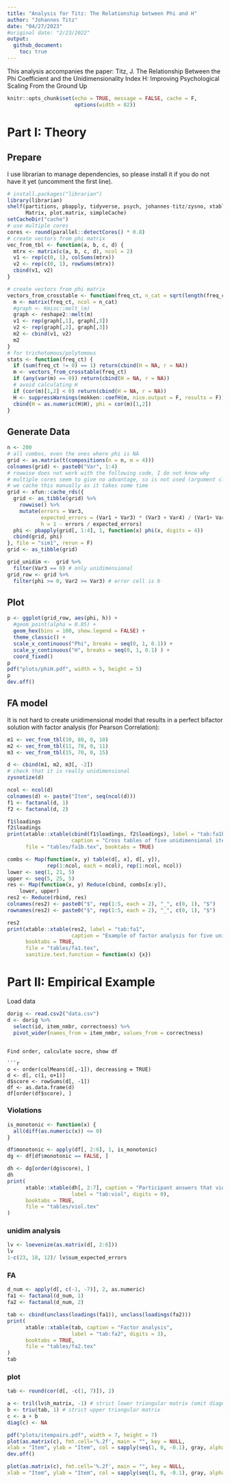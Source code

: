 ```yaml
---
title: "Analysis for Titz: The Relationship between Phi and H"
author: "Johannes Titz"
date: "04/27/2023"
#original date: "2/23/2022"
output:
  github_document:
    toc: true
---
```

<!-- @myself: the paper is in 2022/fa_paper-->
This analysis accompanies the paper: Titz, J. The Relationship Between the Phi Coefficient and the Unidimensionality Index H: Improving Psychological Scaling From the Ground Up

```r
knitr::opts_chunk$set(echo = TRUE, message = FALSE, cache = F,
                      options(width = 82))
```

# Part I: Theory

## Prepare

I use librarian to manage dependencies, so please install it if you do not have it yet (uncomment the first line).

```r
# install.packages("librarian")
library(librarian)
shelf(partitions, pbapply, tidyverse, psych, johannes-titz/zysno, xtable, 
      Matrix, plot.matrix, simpleCache)
setCacheDir("cache")
# use multiple cores
cores <- round(parallel::detectCores() * 0.8)
# create vectors from phi matrix
vec_from_tbl <- function(a, b, c, d) {
  mtrx <- matrix(c(a, b, c, d), ncol = 2)
  v1 <- rep(c(0, 1), colSums(mtrx))
  v2 <- rep(c(0, 1), rowSums(mtrx))
  cbind(v1, v2)
}

# create vectors from phi matrix
vectors_from_crosstable <- function(freq_ct, n_cat = sqrt(length(freq_ct))) {
  m <- matrix(freq_ct, ncol = n_cat)
  #graph <- Kmisc::melt_(m)
  graph <- reshape2::melt(m)
  v1 <- rep(graph[,1], graph[,3])
  v2 <- rep(graph[,2], graph[,3])
  m2 <- cbind(v1, v2)
  m2
}
# for trichotomous/polytomous
stats <- function(freq_ct) {
  if (sum(freq_ct != 0) == 1) return(cbind(H = NA, r = NA))
  m <- vectors_from_crosstable(freq_ct)
  if (any(var(m) == 0)) return(cbind(H = NA, r = NA))
  # avoid calculating H
  if (cor(m)[1,2] < 0) return(cbind(H = NA, r = NA))
  H <- suppressWarnings(mokken::coefH(m, nice.output = F, results = F))
  cbind(H = as.numeric(H$H), phi = cor(m)[1,2])
}
```

## Generate Data

```r
n <- 200
# all combos, even the ones where phi is NA
grid <- as.matrix(t(compositions(n = n, m = 4)))
colnames(grid) <- paste0("Var", 1:4)
# rowwise does not work with the following code, I do not know why
# multiple cores seem to give no advantage, so is not used (argument cl)
# we cache this manually as it takes some time
grid <- xfun::cache_rds({
  grid <- as_tibble(grid) %>%
    rowwise() %>%
    mutate(errors = Var3,
           expected_errors = (Var1 + Var3) * (Var3 + Var4) / (Var1+ Var2+ Var3+ Var4),
           h = 1 - errors / expected_errors)
  phi <- pbapply(grid[, 1:4], 1, function(x) phi(x, digits = 4))
  cbind(grid, phi)
}, file = "sim1", rerun = F)
grid <- as_tibble(grid)
```

```r
grid_unidim <-  grid %>%
  filter(Var3 == 0) # only unidimensional
grid_row <- grid %>%
  filter(phi >= 0, Var2 >= Var3) # error cell is b
```

## Plot

```r
p <- ggplot(grid_row, aes(phi, h)) + 
  #geom_point(alpha = 0.05) +
  geom_hex(bins = 100, show.legend = FALSE) + 
  theme_classic() +
  scale_x_continuous("Phi", breaks = seq(0, 1, 0.1)) + 
  scale_y_continuous("H", breaks = seq(0, 1, 0.1) ) + 
  coord_fixed()
p
pdf("plots/phiH.pdf", width = 5, height = 5)
p
dev.off()
```

## FA model

It is not hard to create unidimensional model that results in a perfect bifactor solution with factor analysis (for Pearson Correlation):

```r
m1 <- vec_from_tbl(10, 80, 0, 10)
m2 <- vec_from_tbl(11, 78, 0, 11)
m3 <- vec_from_tbl(15, 70, 0, 15)

d <- cbind(m1, m2, m3[, -2])
# check that it is really unidimensional
zysnotize(d)

ncol <- ncol(d)
colnames(d) <- paste("Item", seq(ncol(d)))
f1 <- factanal(d, 1)
f2 <- factanal(d, 2)

f1$loadings
f2$loadings
print(xtable::xtable(cbind(f1$loadings, f2$loadings), label = "tab:fa1b", 
                     caption = "Cross tables of five unidimensional items"),
      file = "tables/fa1b.tex", booktabs = TRUE)

combs <- Map(function(x, y) table(d[, x], d[, y]),
             rep(1:ncol, each = ncol), rep(1:ncol, ncol))
lower <- seq(1, 21, 5)
upper <- seq(5, 25, 5)
res <- Map(function(x, y) Reduce(cbind, combs[x:y]),
    lower, upper)
res2 <- Reduce(rbind, res)
colnames(res2) <- paste0("$", rep(1:5, each = 2), "_", c(0, 1), "$")
rownames(res2) <- paste0("$", rep(1:5, each = 2), "_", c(0, 1), "$")

res2
print(xtable::xtable(res2, label = "tab:fa1",
                     caption = "Example of factor analysis for five unidimensional items"),
      booktabs = TRUE,
      file = "tables/fa1.tex",
      sanitize.text.function = function(x) {x})
```

# Part II: Empirical Example

Load data

```r
dorig <- read.csv2("data.csv")
d <- dorig %>%
  select(id, item_nmbr, correctness) %>%
  pivot_wider(names_from = item_nmbr, values_from = correctness)
```
```

Find order, calculate socre, show df

```r
o <- order(colMeans(d[,-1]), decreasing = TRUE)
d <- d[, c(1, o+1)]
d$score <- rowSums(d[, -1])
df <- as.data.frame(d)
df[order(df$score), ]
```

### Violations

```r
is_monotonic <- function(x) {
  all(diff(as.numeric(x)) <= 0)
}

df$monotonic <- apply(df[, 2:6], 1, is_monotonic)
dg <- df[df$monotonic == FALSE, ]

dh <- dg[order(dg$score), ]
dh
print(
      xtable::xtable(dh[, 2:7], caption = "Participant answers that violate unidimensionality", 
                     label = "tab:viol", digits = 0),
      booktabs = TRUE,
      file = "tables/viol.tex"
)
```

### unidim analysis

```r
lv <- loevenize(as.matrix(d[, 2:6]))
lv
1-c(23, 18, 12)/ lv$sum_expected_errors
```

### FA

```r
d_num <- apply(d[, c(-1, -7)], 2, as.numeric)
fa1 <- factanal(d_num, 1)
fa2 <- factanal(d_num, 2)

tab <- cbind(unclass(loadings(fa1)), unclass(loadings(fa2)))
print(
      xtable::xtable(tab, caption = "Factor analysis",
                     label = "tab:fa2", digits = 3),
      booktabs = TRUE,
      file = "tables/fa2.tex"
)
tab
```

### plot

```r
tab <- round(cor(d[, -c(1, 7)]), 2)

a <- tril(lv$h_matrix, -1) # strict lower triangular matrix (omit diagonals)
b <- triu(tab, 1) # strict upper triangular matrix
c <- a + b
diag(c) <- NA

pdf("plots/itempairs.pdf", width = 7, height = 7)
plot(as.matrix(c), fmt.cell='%.2f', main = "", key = NULL,
xlab = "Item", ylab = "Item", col = sapply(seq(1, 0, -0.1), gray, alpha = 0.5))
dev.off()

plot(as.matrix(c), fmt.cell='%.2f', main = "", key = NULL,
xlab = "Item", ylab = "Item", col = sapply(seq(1, 0, -0.1), gray, alpha = 0.5))
```


